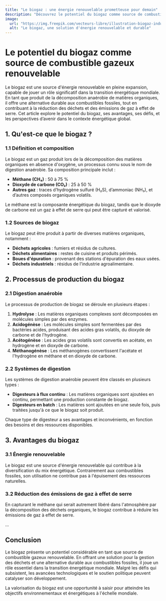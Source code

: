 ```yaml
---
title: "Le biogaz : une énergie renouvelable prometteuse pour demain"
description: "Découvrez le potentiel du biogaz comme source de combustible renouvelable, ses avantages, défis et son rôle dans la transition énergétique mondiale."
image:
  url: "https://img.freepik.com/vecteurs-libre/illustration-biogaz-industrie_23-2149397907.jpg"
  alt: "Le biogaz, une solution d'énergie renouvelable et durable"
---
```


# Le potentiel du biogaz comme source de combustible gazeux renouvelable

Le biogaz est une source d'énergie renouvelable en pleine expansion, capable de jouer un rôle significatif dans la transition énergétique mondiale. En tant que produit de la décomposition anaérobie de matières organiques, il offre une alternative durable aux combustibles fossiles, tout en contribuant à la réduction des déchets et des émissions de gaz à effet de serre. Cet article explore le potentiel du biogaz, ses avantages, ses défis, et les perspectives d’avenir dans le contexte énergétique global.

## 1. Qu'est-ce que le biogaz ?

### 1.1 Définition et composition

Le biogaz est un gaz produit lors de la décomposition des matières organiques en absence d'oxygène, un processus connu sous le nom de digestion anaérobie. Sa composition principale inclut :
- **Méthane (CH₄)** : 50 à 75 %
- **Dioxyde de carbone (CO₂)** : 25 à 50 %
- **Autres gaz** : traces d’hydrogène sulfuré (H₂S), d’ammoniac (NH₃), et d’autres composés organiques volatils.

Le méthane est la composante énergétique du biogaz, tandis que le dioxyde de carbone est un gaz à effet de serre qui peut être capturé et valorisé.

### 1.2 Sources de biogaz

Le biogaz peut être produit à partir de diverses matières organiques, notamment :
- **Déchets agricoles** : fumiers et résidus de cultures.
- **Déchets alimentaires** : restes de cuisine et produits périmés.
- **Boues d'épuration** : provenant des stations d'épuration des eaux usées.
- **Déchets industriels** : résidus de l'industrie agroalimentaire.

## 2. Processus de production du biogaz

### 2.1 Digestion anaérobie

Le processus de production de biogaz se déroule en plusieurs étapes :
1. **Hydrolyse** : Les matières organiques complexes sont décomposées en molécules simples par des enzymes.
2. **Acidogénèse** : Les molécules simples sont fermentées par des bactéries acides, produisant des acides gras volatils, du dioxyde de carbone et de l'hydrogène.
3. **Acétogénèse** : Les acides gras volatils sont convertis en acétate, en hydrogène et en dioxyde de carbone.
4. **Méthanogénèse** : Les méthanogènes convertissent l'acétate et l'hydrogène en méthane et en dioxyde de carbone.

### 2.2 Systèmes de digestion

Les systèmes de digestion anaérobie peuvent être classés en plusieurs types :
- **Digesteurs à flux continu** : Les matières organiques sont ajoutées en continu, permettant une production constante de biogaz.
- **Digesteurs en batch** : Les matières sont ajoutées en une seule fois, puis traitées jusqu'à ce que le biogaz soit produit.

Chaque type de digesteur a ses avantages et inconvénients, en fonction des besoins et des ressources disponibles.

## 3. Avantages du biogaz

### 3.1 Énergie renouvelable

Le biogaz est une source d'énergie renouvelable qui contribue à la diversification du mix énergétique. Contrairement aux combustibles fossiles, son utilisation ne contribue pas à l'épuisement des ressources naturelles.

### 3.2 Réduction des émissions de gaz à effet de serre

En capturant le méthane qui serait autrement libéré dans l'atmosphère par la décomposition des déchets organiques, le biogaz contribue à réduire les émissions de gaz à effet de serre.

...

## Conclusion

Le biogaz présente un potentiel considérable en tant que source de combustible gazeux renouvelable. En offrant une solution pour la gestion des déchets et une alternative durable aux combustibles fossiles, il joue un rôle essentiel dans la transition énergétique mondiale. Malgré les défis qui subsistent, les avancées technologiques et le soutien politique peuvent catalyser son développement.

La valorisation du biogaz est une opportunité à saisir pour atteindre les objectifs environnementaux et énergétiques à l'échelle mondiale.
